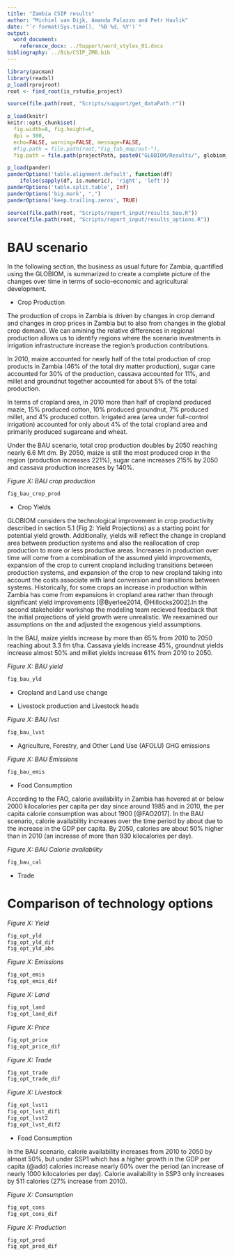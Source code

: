 ```yaml
---
title: "Zambia CSIP results"
author: "Michiel van Dijk, Amanda Palazzo and Petr Havlik"
date: "`r format(Sys.time(), '%B %d, %Y')`"
output: 
  word_document:
    reference_docx: ../Support/word_styles_01.docx
bibliography: ../Bib/CSIP_ZMB.bib
---
```


```r
library(pacman)
library(readxl)
p_load(rprojroot)
root <- find_root(is_rstudio_project)

source(file.path(root, "Scripts/support/get_dataPath.r"))

p_load(knitr)
knitr::opts_chunk$set(
  fig.width=8, fig.height=6,
  dpi = 300,
  echo=FALSE, warning=FALSE, message=FALSE,
  #fig.path = file.path(root,"Fig_tab_map/out-"),
  fig.path = file.path(projectPath, paste0("GLOBIOM/Results/", globiom_file, "/out-")))

p_load(pander)
panderOptions('table.alignment.default', function(df)
    ifelse(sapply(df, is.numeric), 'right', 'left'))
panderOptions('table.split.table', Inf)
panderOptions('big.mark', ",")
panderOptions('keep.trailing.zeros', TRUE)

source(file.path(root, "Scripts/report_input/results_bau.R"))
source(file.path(root, "Scripts/report_input/results_options.R"))
```

# BAU scenario


In the following section, the business as usual future for Zambia, quantified using the GLOBIOM, is summarized to create a complete picture of the changes over time in terms of socio-economic and agricultural development. 




- Crop Production 

The production of crops in Zambia is driven by changes in crop demand and changes in crop prices in Zambia but to also from changes in the global crop demand. We can amining the relative differences in regional production allows us to identify regions where the scenario investments in irrigation infrastructure increase the region’s production contributions.

In 2010, maize accounted for nearly half of the total production of crop products in Zambia (46% of the total dry matter production), sugar cane accounted for 30% of the production, cassava accounted for 11%, and millet and groundnut together accounted for about 5% of the total production. 

In terms of cropland area, in 2010 more than half of cropland produced mazie, 15% produced cotton, 10% produced groundnut, 7% produced millet, and 4% produced cotton. Irrigated area (area under full-control irrigation) accounted for only about 4% of the total cropland area and primarily produced sugarcane and wheat. 

Under the BAU scenario, total crop production doubles by 2050 reaching nearly 6.6 Mt dm.  By 2050, maize is still the most produced crop in the region (production increases 221%), sugar cane increases 215% by 2050 and cassava production increases by 140%.  



_Figure X: BAU crop production_

```r
fig_bau_crop_prod
```


- Crop Yields

GLOBIOM considers the technological improvement in crop productivity described in section 5.1 (Fig 2: Yield Projections) as a starting point for potential yield growth. Additionally, yields will reflect the change in cropland area between production systems and also the reallocation of crop production to more or less productive areas. Increases in production over time will come from a combination of the assumed yield improvements, expansion of the crop to current cropland including transitions between production systems, and expansion of the crop to new cropland taking into account the costs associate with land conversion and transitions between systems. Historically, for some crops an increase in production within Zambia has come from expansions in cropland area rather than through significant yield improvements [@Byerlee2014, @Hillocks2002].In the second stakeholder workshop the modeling team recieved feedback that the initial projections of yield growth were unrealistic. We reexamined our assumptions on the and adjusted the exogenous yield assumptions.

In the BAU, maize yields increase by more than 65% from 2010 to 2050 reaching about 3.3 fm t/ha. Cassava yields increase 45%, groundnut yields increase almost 50% and millet yields increase 61% from 2010 to 2050. 




_Figure X: BAU yield_

```r
fig_bau_yld
```




- Cropland and Land use change



- Livestock production and Livestock heads



_Figure X: BAU lvst_

```r
fig_bau_lvst
```




- Agriculture, Forestry, and Other Land Use (AFOLU) GHG emissions

_Figure X: BAU Emissions_

```r
fig_bau_emis
```



- Food Consumption

According to the FAO, calorie availability in Zambia has hovered at or below 2000 kilocalories per capita per day since around 1985 and in 2010, the per capita calorie consumption was about 1900 [@FAO2017]. In the BAU scenario, calorie availability increases over the time period by about due to the increase in the GDP per capita. By 2050, calories are about 50% higher than in 2010 (an increase of more than 930 kilocalories per day).



_Figure X: BAU Calorie availability_

```r
fig_bau_cal
```


- Trade



# Comparison of technology options

_Figure X: Yield_

```r
fig_opt_yld
fig_opt_yld_dif
fig_opt_yld_abs
```


_Figure X: Emissions_

```r
fig_opt_emis
fig_opt_emis_dif
```


_Figure X: Land_

```r
fig_opt_land
fig_opt_land_dif
```


_Figure X: Price_

```r
fig_opt_price
fig_opt_price_dif
```


_Figure X: Trade_

```r
fig_opt_trade
fig_opt_trade_dif
```


_Figure X: Livestock_

```r
fig_opt_lvst1
fig_opt_lvst_dif1
fig_opt_lvst2
fig_opt_lvst_dif2
```


- Food Consumption

In the BAU scenario, calorie availability increases from 2010 to 2050 by almost 50%, but under SSP1 which has a higher growth in the GDP per capita (@add) calories increase nearly 60% over the period (an increase of nearly 1000 kilocalories per day). Calorie availability in SSP3 only increases by 511 calories (27% increase from 2010). 




_Figure X: Consumption_

```r
fig_opt_cons
fig_opt_cons_dif
```



_Figure X: Production_

```r
fig_opt_prod
fig_opt_prod_dif
```